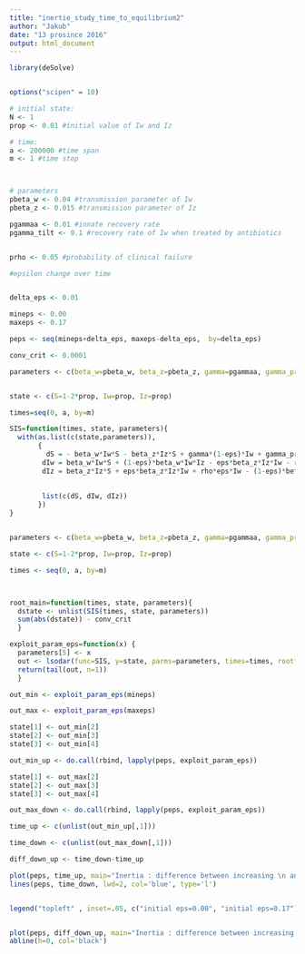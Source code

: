 ```yaml
---
title: "inertie_study_time_to_equilibrium2"
author: "Jakub"
date: "13 prosince 2016"
output: html_document
---
```




```r
library(deSolve)


options("scipen" = 10)

# initial state:
N <- 1
prop <- 0.01 #initial value of Iw and Iz

# time:
a <- 200000 #time span
m <- 1 #time step



# parameters
pbeta_w <- 0.04 #transmission parameter of Iw
pbeta_z <- 0.015 #transmission parameter of Iz

pgammaa <- 0.01 #innate recovery rate
pgamma_tilt <- 0.1 #recovery rate of Iw when treated by antibiotics


prho <- 0.05 #probability of clinical failure

#epsilon change over time


delta_eps <- 0.01

mineps <- 0.00
maxeps <- 0.17

peps <- seq(mineps+delta_eps, maxeps-delta_eps,  by=delta_eps)

conv_crit <- 0.0001

```


```r

parameters <- c(beta_w=pbeta_w, beta_z=pbeta_z, gamma=pgammaa, gamma_prim=pgamma_tilt, eps=mineps, rho=prho)


state <- c(S=1-2*prop, Iw=prop, Iz=prop)

times=seq(0, a, by=m)

SIS=function(times, state, parameters){
  with(as.list(c(state,parameters)),
       { 
         dS = - beta_w*Iw*S - beta_z*Iz*S + gamma*(1-eps)*Iw + gamma_prim*eps*Iw + gamma*Iz
        dIw = beta_w*Iw*S + (1-eps)*beta_w*Iw*Iz - eps*beta_z*Iz*Iw - rho*eps*Iw - gamma*(1-eps)*Iw - gamma_prim*eps*Iw
        dIz = beta_z*Iz*S + eps*beta_z*Iz*Iw + rho*eps*Iw - (1-eps)*beta_w*Iw*Iz - gamma*Iz
        
        
        list(c(dS, dIw, dIz))
       })
}


parameters <- c(beta_w=pbeta_w, beta_z=pbeta_z, gamma=pgammaa, gamma_prim=pgamma_tilt, eps=maxeps, rho=prho)

state <- c(S=1-2*prop, Iw=prop, Iz=prop)

times <- seq(0, a, by=m)



root_main=function(times, state, parameters){
  dstate <- unlist(SIS(times, state, parameters))
  sum(abs(dstate)) - conv_crit
  }

exploit_param_eps=function(x) {
  parameters[5] <- x
  out <- lsodar(func=SIS, y=state, parms=parameters, times=times, rootfunc=root_main)
  return(tail(out, n=1))
  }

out_min <- exploit_param_eps(mineps)

out_max <- exploit_param_eps(maxeps)

```

```r

state[1] <- out_min[2]
state[2] <- out_min[3]
state[3] <- out_min[4]

out_min_up <- do.call(rbind, lapply(peps, exploit_param_eps))

state[1] <- out_max[2]
state[2] <- out_max[3]
state[3] <- out_max[4]

out_max_down <- do.call(rbind, lapply(peps, exploit_param_eps))

```

```r

time_up <- c(unlist(out_min_up[,1]))

time_down <- c(unlist(out_max_down[,1]))

diff_down_up <- time_down-time_up

```

```r
plot(peps, time_up, main="Inertia : difference between increasing \n and decreasing epsilon", xlab="proportion of treated patients", ylab="delta t", lwd=2, col='red', type='l', xlim=c(0,0.17))
lines(peps, time_down, lwd=2, col='blue', type='l')


legend("topleft" , inset=.05, c("initial eps=0.00", "initial eps=0.17"), lwd=c(2,2), col=c('red', 'blue'))


plot(peps, diff_down_up, main="Inertia : difference between increasing \n and decreasing epsilon", xlab="proportion of treated patients", ylab="delta t", lwd=2, col='green', type='l', xlim=c(0,0.17))
abline(h=0, col='black')
```

